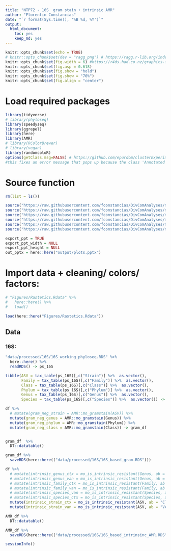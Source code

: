 ```yaml
---
title: "NTP72 - 16S  gram stain + intrinsic AMR"
author: "Florentin Constancias"
date: "`r format(Sys.time(), '%B %d, %Y')`"
output: 
  html_document: 
    toc: yes
    keep_md: yes
---
```


```r
knitr::opts_chunk$set(echo = TRUE)
# knitr::opts_chunk$set(dev = "ragg_png") # https://ragg.r-lib.org/index.html
knitr::opts_chunk$set(fig.width = 6) #https://r4ds.had.co.nz/graphics-for-communication.html#figure-sizing
knitr::opts_chunk$set(fig.asp = 0.618)
knitr::opts_chunk$set(fig.show = "hold")
knitr::opts_chunk$set(fig.show = "70%")
knitr::opts_chunk$set(fig.align = "center")
```

# Load required packages

```r
library(tidyverse)
# library(phyloseq)
library(speedyseq)
library(ggrepel)
library(here)
library(AMR)
# library(RColorBrewer)
# library(vegan)
library(randomcoloR)
options(getClass.msg=FALSE) # https://github.com/epurdom/clusterExperiment/issues/66
#this fixes an error message that pops up because the class 'Annotated' is defined in two different packages
```

# Source function

```r
rm(list = ls())

source("https://raw.githubusercontent.com/fconstancias/DivComAnalyses/master/R/phyloseq_taxa_tests.R")
source("https://raw.githubusercontent.com/fconstancias/DivComAnalyses/master/R/phyloseq_normalisation.R")
source("https://raw.githubusercontent.com/fconstancias/DivComAnalyses/master/R/phyloseq_alpha.R")
source("https://raw.githubusercontent.com/fconstancias/DivComAnalyses/master/R/phyloseq_beta.R")
source("https://raw.githubusercontent.com/fconstancias/DivComAnalyses/master/R/phyloseq_heatmap.R")
source("https://raw.githubusercontent.com/fconstancias/DivComAnalyses/master/R/phyloseq_varia.R")

```


```r
export_ppt = TRUE
export_ppt_width = NULL
export_ppt_height = NULL
out_pptx = here::here("output/plots.pptx")
```

# Import data + cleaning/ colors/ factors:

```r
# "Figures/Rastetics.Rdata" %>%
#   here::here() %>% 
#   load()

load(here::here("Figures/Rastetics.Rdata"))
```

## Data

### 16S:

```r
"data/processed/16S/16S_working_phyloseq.RDS" %>% 
  here::here() %>% 
  readRDS() -> ps_16S
```


```r
tibble(ASV = tax_table(ps_16S)[,c("Strain")] %>%  as.vector(),
       Family = tax_table(ps_16S)[,c("Family")] %>%  as.vector(),
       Class = tax_table(ps_16S)[,c("Class")] %>%  as.vector(),
       Phylum = tax_table(ps_16S)[,c("Phylum")] %>%  as.vector(),
       Genus = tax_table(ps_16S)[,c("Genus")] %>%  as.vector(),
       Species = tax_table(ps_16S)[,c("Species")] %>%  as.vector()) -> df
```


```r
df %>%  
  # mutate(gram_neg_strain = AMR::mo_gramstain(ASV)) %>% 
  mutate(gram_neg_genus = AMR::mo_gramstain(Genus)) %>% 
  mutate(gram_neg_phylum = AMR::mo_gramstain(Phylum)) %>% 
  mutate(gram_neg_class = AMR::mo_gramstain(Class)) -> gram_df


gram_df  %>% 
  DT::datatable()
```


```r
gram_df %>% 
  saveRDS(here::here(("data/processed/16S/16S_based_gram.RDS")))
```


```r
df %>% 
  # mutate(intrinsic_genus_ctx = mo_is_intrinsic_resistant(Genus, ab = "CTX")) %>% 
  # mutate(intrinsic_genus_van = mo_is_intrinsic_resistant(Genus, ab = "VAN")) %>% 
  # mutate(intrinsic_family_ctx = mo_is_intrinsic_resistant(Family, ab = "CTX")) %>% 
  # mutate(intrinsic_family_van = mo_is_intrinsic_resistant(Family, ab = "VAN")) %>% 
  # mutate(intrinsic_species_van = mo_is_intrinsic_resistant(Species, ab = "VAN")) %>% 
  # mutate(intrinsic_species_ctx = mo_is_intrinsic_resistant(Species, ab = "CTX")) %>% #-> AMR_df 
  mutate(intrinsic_strain_ctx = mo_is_intrinsic_resistant(ASV, ab = "CTX")) %>%
  mutate(intrinsic_strain_van = mo_is_intrinsic_resistant(ASV, ab = "VAN")) -> AMR_df

AMR_df %>% 
  DT::datatable()
```

```r
AMR_df %>% 
  saveRDS(here::here(("data/processed/16S/16S_based_intrinsinc_AMR.RDS")))
```



```r
sessionInfo()
```

